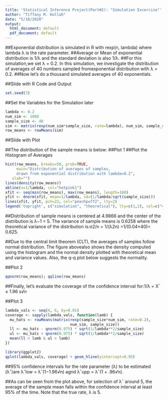 ```yaml
---
title: 'Statistical Inference Project(Part#2): "Simulation Excercise"'
author: "Tiffany M. Kollah"
date: "5/18/2020"
output:
  html_document: default
  pdf_document: default
---
```

##Exponential distribution is simulated in R with rexp(n, lambda) where lambda λ is the rate parameter.
##Average or Mean of exponential distribution is 1/λ and the standard deviation is also 1/λ. 
##For this simulation,we set λ = 0.2. In this simulation, we investigate the distribution of averages of 40 numbers sampled fromexponential distribution with λ = 0.2. 
##Now let’s do a thousand simulated averages of 40 exponentials.

##Slide with R Code and Output
```r
set.seed(3)
```

##Set the Variables for the Simulation later

```r
lambda <- 0.2
num_sim <- 1000
sample_size <- 40
sim <- matrix(rexp(num_sim*sample_size, rate=lambda), num_sim, sample_size)
row_means <- rowMeans(sim)
```

##Slide with Plot

##The distribution of the sample means is below:
##Plot 1
##Plot the Histogram of Averages 

```r
hist(row_means, breaks=50, prob=TRUE,
     main="Distribution of averages of samples,
     drawn from exponential distribution with lambda=0.2",
   xlab="")
lines(density(row_means))
abline(v=1/lambda, col="hotpink1")
xfit <- seq(min(row_means), max(row_means), length=100)
yfit <- dnorm(xfit, mean=1/lambda, sd=(1/lambda/sqrt(sample_size)))
lines(xfit, yfit, pch=22, col="peachpuff2", lty=2)
legend('topright', c("simulation", "theoretical"), lty=c(1,2), col=c("violet", "peachpuff2"))
```

##Distribution of sample means is centered at 4.9866 and the center of the distribution is λ−1 = 5. The variance of sample means is 0.6258 where the theoretical variance of the distribution is:σ2/n = 1/(λ2n) =1/(0.04×40)= 0.625.

##Due to the central limit theorem (CLT), the averages of samples follow normal distribution. The figure abovealso shows the density computed using the histogram and the normal density plotted with theoretical mean and variance values. Also, the q-q plot below suggests the normality.

##Plot 2

```r
qqnorm(row_means); qqline(row_means)

```

##Finally, let’s evaluate the coverage of the confidence interval for:1/λ = X¯ ± 1.96 s√n


##Plot 3

```r
lambda_vals <- seq(4, 6, by=0.01)
coverage <- sapply(lambda_vals, function(lamb) {
  mu_hats <- rowMeans(matrix(rexp(sample_size*num_sim, rate=0.2),
                             num_sim, sample_size))
  ll <- mu_hats - qnorm(0.975) * sqrt(1/lambda**2/sample_size)
  ul <- mu_hats + qnorm(0.975) * sqrt(1/lambda**2/sample_size)
  mean(ll < lamb & ul > lamb)
})
```


```r
library(ggplot2)
qplot(lambda_vals, coverage) + geom_hline(yintercept=0.95)
```



##95% confidence intervals for the rate parameter (λ) to be estimated (λˆ)are λˆlow = λˆ(1−1.96√n) agnd λˆupp = λˆ(1 + .96√n).

##As can be seen from the plot above, for selection of λˆ around 5, the average of the sample mean falls within the confidence interval at least 95% of the time. Note that the true rate, λ is 5.







